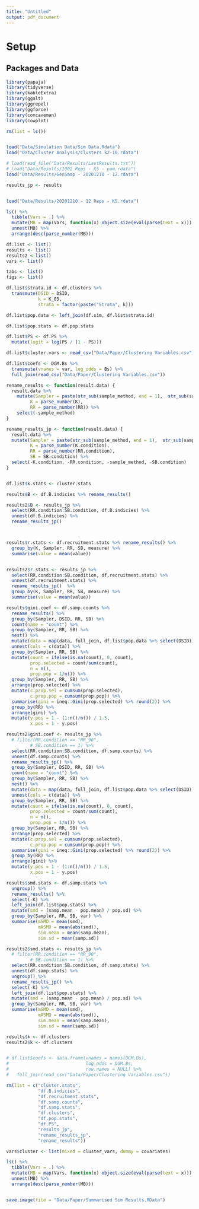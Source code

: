 ```yaml
---
title: "Untitled"
output: pdf_document
---
```


# Setup

## Packages and Data

```r
library(papaja)
library(tidyverse)
library(kableExtra)
library(ggalt)
library(ggrepel)
library(ggforce)
library(concaveman)
library(cowplot)

rm(list = ls())


load("Data/Simulation Data/Sim Data.Rdata")
load("Data/Cluster Analysis/Clusters k2-10.rdata")

# load(read_file("Data/Results/LastResults.txt"))
# load("Data/Results/1002 Reps - K5 - pam.rdata")
load("Data/Results/GenSamp - 20201210 - 12.rdata")

results_jp <- results


load("Data/Results/20201210 - 12 Reps - K5.rdata")
```


```r
ls() %>%
  tibble(Vars = .) %>%
  mutate(MB = map(Vars, function(x) object.size(eval(parse(text = x))) %>% format(units = "MB", digits = 3))) %>%
  unnest(MB) %>%
  arrange(desc(parse_number(MB)))

```

```r

df.list <- list()
results <- list()
results2 <-list()
vars <- list()

tabs <- list()
figs <- list()

df.list$strata.id <- df.clusters %>% 
  transmute(DSID = DSID, 
            k = K_05, 
            strata = factor(paste("Strata", k)))

df.list$pop.data <- left_join(df.sim, df.list$strata.id)

df.list$pop.stats <- df.pop.stats

df.list$PS <- df.PS %>% 
  mutate(logit = log(PS / (1 - PS)))

df.list$cluster.vars <- read_csv("Data/Paper/Clustering Variables.csv")

df.list$coefs <- DGM.Bs %>%
  transmute(vnames = var, log_odds = Bs) %>%
  full_join(read_csv("Data/Paper/Clustering Variables.csv"))
```

```r
rename_results <- function(result.data) {
  result.data %>%
    mutate(Sampler = paste(str_sub(sample_method, end = 1),  str_sub(sample_method, start = -2), sep = ""),
         K = parse_number(K),
         RR = parse_number(RR)) %>%
    select(-sample_method)
}

rename_results_jp <- function(result.data) {
  result.data %>%
  mutate(Sampler = paste(str_sub(sample_method, end = 1),  str_sub(sample_method, start = -2), sep = ""),
         K = parse_number(K.condition),
         RR = parse_number(RR.condition),
         SB = SB.condition) %>%
  select(-K.condition, -RR.condition, -sample_method, -SB.condition)
}


df.list$k.stats <- cluster.stats

results$B <- df.B.indicies %>% rename_results()

results2$B <- results_jp %>% 
  select(RR.condition:SB.condition, df.B.indicies) %>%
  unnest(df.B.indicies) %>% 
  rename_results_jp()



results$r.stats <- df.recruitment.stats %>% rename_results() %>%
  group_by(K, Sampler, RR, SB, measure) %>%
  summarise(value = mean(value))


results2$r.stats <- results_jp %>% 
  select(RR.condition:SB.condition, df.recruitment.stats) %>%
  unnest(df.recruitment.stats) %>% 
  rename_results_jp()  %>%
  group_by(K, Sampler, RR, SB, measure) %>%
  summarise(value = mean(value))


```


```r
results$gini.coef <- df.samp.counts %>%
  rename_results() %>%
  group_by(Sampler, DSID, RR, SB) %>%
  count(name = "count") %>%
  group_by(Sampler, RR, SB) %>%
  nest() %>%
  mutate(data = map(data, full_join, df.list$pop.data %>% select(DSID))) %>%
  unnest(cols = c(data)) %>%
  group_by(Sampler, RR, SB) %>%
  mutate(count = ifelse(is.na(count), 0, count),
         prop.selected = count/sum(count),
         n = n(),
         prop.pop = 1/n()) %>%
  group_by(Sampler, RR, SB) %>%
  arrange(prop.selected) %>%
  mutate(c.prop.sel = cumsum(prop.selected),
         c.prop.pop = cumsum(prop.pop)) %>%
  summarise(gini = ineq::Gini(prop.selected) %>% round(2)) %>%
  group_by(RR) %>%
  arrange(gini) %>%
  mutate(y.pos = 1 - (1:n()/n()) / 1.5,
         x.pos = 1 - y.pos)

results2$gini.coef <- results_jp %>% 
  # filter(RR.condition == "RR_90",
         # SB.condition == 1) %>%
  select(RR.condition:SB.condition, df.samp.counts) %>%
  unnest(df.samp.counts) %>%
  rename_results_jp() %>%
  group_by(Sampler, DSID, RR, SB) %>%
  count(name = "count") %>%
  group_by(Sampler, RR, SB) %>%
  nest() %>%
  mutate(data = map(data, full_join, df.list$pop.data %>% select(DSID))) %>%
  unnest(cols = c(data)) %>%
  group_by(Sampler, RR, SB) %>%
  mutate(count = ifelse(is.na(count), 0, count),
         prop.selected = count/sum(count),
         n = n(),
         prop.pop = 1/n()) %>%
  group_by(Sampler, RR, SB) %>%
  arrange(prop.selected) %>%
  mutate(c.prop.sel = cumsum(prop.selected),
         c.prop.pop = cumsum(prop.pop)) %>%
  summarise(gini = ineq::Gini(prop.selected) %>% round(2)) %>%
  group_by(RR) %>%
  arrange(gini) %>%
  mutate(y.pos = 1 - (1:n()/n()) / 1.5,
         x.pos = 1 - y.pos)


```

```r

results$smd.stats <- df.samp.stats %>% 
  ungroup() %>% 
  rename_results() %>% 
  select(-K) %>%
  left_join(df.list$pop.stats) %>%
  mutate(smd = (samp.mean - pop.mean) / pop.sd) %>%
  group_by(Sampler, RR, SB, var) %>%
  summarise(mSMD = mean(smd),
            mASMD = mean(abs(smd)),
            sim.mean = mean(samp.mean),
            sim.sd = mean(samp.sd))

results2$smd.stats <- results_jp %>% 
  # filter(RR.condition == "RR_90",
         # SB.condition == 1) %>%
  select(RR.condition:SB.condition, df.samp.stats) %>%
  unnest(df.samp.stats) %>%
  ungroup() %>%
  rename_results_jp() %>%
  select(-K) %>%
  left_join(df.list$pop.stats) %>%
  mutate(smd = (samp.mean - pop.mean) / pop.sd) %>%
  group_by(Sampler, RR, SB, var) %>%
  summarise(mSMD = mean(smd),
            mASMD = mean(abs(smd)),
            sim.mean = mean(samp.mean),
            sim.sd = mean(samp.sd))
```


```r

results$k <- df.clusters
results2$k <- df.clusters


# df.list$coefs <- data.frame(vnames = names(DGM.Bs), 
#                             log_odds = DGM.Bs, 
#                             row.names = NULL) %>%
#   full_join(read_csv("Data/Paper/Clustering Variables.csv"))

rm(list = c("cluster.stats", 
            "df.B.indicies", 
            "df.recruitment.stats", 
            "df.samp.counts", 
            "df.samp.stats", 
            "df.clusters", 
            "df.pop.stats", 
            "df.PS",
            "results_jp",
            "rename_results_jp",
            "rename_results"))

vars$cluster <- list(mixed = cluster_vars, dummy = covariates)


```

```r
ls() %>%
  tibble(Vars = .) %>%
  mutate(MB = map(Vars, function(x) object.size(eval(parse(text = x))) %>% format(units = "MB", digits = 3))) %>%
  unnest(MB) %>%
  arrange(desc(parse_number(MB)))


save.image(file = "Data/Paper/Summarised Sim Results.RData")


```